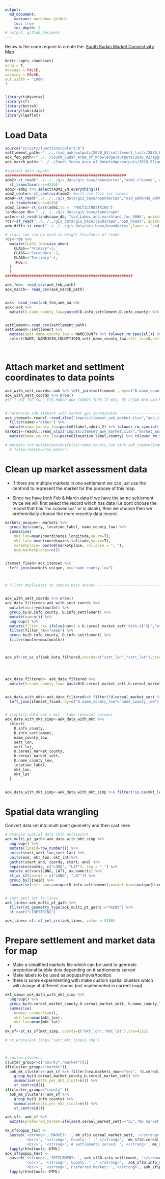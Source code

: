 ```yaml
---
output:
  md_document:
    variant: markdown_github
    toc: true
    toc_depth: 2
# output: github_document
---
```



Below is the code require to create the: [South Sudan Market Connectivity Map](https://zackarno.github.io/South_Sudan_Market_Connectivity)

```r
knitr::opts_chunk$set(
echo = T,
message = FALSE,
warning = FALSE,
out.width = "100%"
)


library(tidyverse)
library(sf)
library(butteR)
library(lubridate)
library(leaflet)

```

# Load Data

```r
source("scripts/functions/colors.R")
settlement_path<-"../../ssd_aok/outputs/2020_03/settlement_lists/2020_03_working_master_settlement_list_2020_04_21.csv"
aok_feb_path<-"../../South_Sudan_Area_of_Knowledge/outputs/2020_02/aggregated_data/2020_05_04_reach_ssd_settlement_aggregated_AoK_Feb2020_Data.csv"
aok_march_path<-"../../South_Sudan_Area_of_Knowledge/outputs/2020_03/aggregated_data/2020_05_04_reach_ssd_settlement_aggregated_AoK_Mar2020_Data.csv "

#spatial data inputs
#######################################################
adm2<-st_read("../../../gis_data/gis_base/boundaries","adm2_cleaned", quiet=T) %>%
  st_transform(crs=4326)
adm2<-adm2 %>% select(ADM2_EN,everything())
adm2_center<-st_centroid(adm2) #will use this for labels
adm0<-st_read("../../../gis_data/gis_base/boundaries","ssd_admbnda_adm0_imwg_nbs_20180817", quiet=T) %>%
  st_transform(crs=4326)
adm2_lines<-st_cast(adm2,to =  "MULTILINESTRING")
landscape_db<-"../../../gis_data/gis_base/landscape"
water<-st_read(landscape_db, "ssd_Lakes_and_marshland_fao_500k", quiet=T)
rds<-st_read("../../../gis_data/gis_base/landscape","SSD_Roads", quiet=T) %>% st_transform(crs=4326)
adm_diff<-st_read("../../../gis_data/gis_base/boundaries",layer = "ssd_adm0_difference_rect",quiet=T) # will use this remove background outside ssd

# class lwd can be used to weight thickness of roads
rds<-rds %>%
  mutate(CLASS_lwd=case_when(
    CLASS=="Primary"~5,
    CLASS=="Secondary"~2,
    CLASS=="Tertiary"~1,
    TRUE~1
  )
  )
##########################################################

aok_feb<- read_csv(aok_feb_path)
aok_march<- read_csv(aok_march_path)


aok<- bind_rows(aok_feb,aok_march)
aok<-aok %>%
  mutate(D.name_county_low=paste0(D.info_settlement,D.info_county) %>% tolower_rm_special())


settlement<-read_csv(settlement_path)
settlement<-settlement %>%
  mutate(sett_name_county_low = NAMECOUNTY %>% tolower_rm_special()) %>%
  select(NAME, NAMEJOIN,COUNTYJOIN,sett_name_county_low,sett_lon=X,sett_lat=Y)




```


# Attach market and settlment coordinates to data points

```r
aok_with_sett_coords<-aok %>% left_join(settlement , by=c("D.name_county_low"="sett_name_county_low"))
aok_with_sett_coords %>% nrow()
#IF I USE THE FULL FEB MARCH AOK COORDS THEN IT WILL BE CLEAR WHO HAD MARKETS AND WHO DIDNT


# harmonize aok itemset iwth market gps coordinates -----------------------
aok_itemset<-readxl::read_xlsx("inputs/itemset_aok_market.xlsx","aok_itemset") %>%
  filter(name!="other") %>%
  mutate(name_county_low=paste0(label,admin_2) %>% tolower_rm_special())
markets<-readxl::read_xlsx("inputs/itemset_aok_market.xlsx","market_assesment", na = c(" ","NA")) %>%
  mutate(name_county_low=paste0(location_label,county) %>% tolower_rm_special())

# markets %>% mutate(match=ifelse(!name_county_low %in% aok_itemset$name_county_low,"no_match","match")) %>%
  # filter(match=="no_match")


```



# Clean up market assessment data

* If there are multiple markets in one settlement we can just use the centroid to represent the market for the purpose of this map.

* Since we have both Feb & March data if we have the same settlement twice we will first select the record which has data (i.e dont choose the record that has "no consensus" or is blank), then we choose then we preferentially choose the more recently data record.

```r

markets_unique<- markets %>%
  group_by(county, location_label, name_county_low) %>%
  summarise(
    mkt_lon=mean(coordinates_longitude,na.rm=T),
    mkt_lat= mean(coordinates_latitude,na.rm=T),
    marketplace= paste0(marketplace, collapse = ", "),
    num_marketplaces=n())


itemset_fixed<-aok_itemset %>%
  left_join(markets_unique, by="name_county_low")



# Filter duplicates to choose best answer ---------------------------------


aok_with_sett_coords %>% nrow()
aok_data_filtered<-aok_with_sett_coords %>%
  mutate(mont=ymd(month)) %>%
  group_by(D.info_county, D.info_settlement) %>%
  mutate(num=n()) %>%
  ungroup() %>%
  mutate(filter_rk= ifelse(num>1 & U.cereal_market_sett %in% c("SL","other","NC"),"remove","keep")) %>%
  filter(filter_rk=="keep") %>%
  group_by(D.info_county, D.info_settlement) %>%
  filter(month==max(month))



aok_sf<-st_as_sf(aok_data_filtered,coords=c("sett_lon","sett_lat"),crs=4326)




aok_data_filtered<- aok_data_filtered %>% 
  mutate(U.name_county_low= paste0(U.cereal_market_sett,U.cereal_market_county) %>% tolower_rm_special())


aok_data_with_mkt<-aok_data_filtered%>% filter(!U.cereal_market_sett %in% c("NC","other","SL")) %>%
  left_join(itemset_fixed, by=c("U.name_county_low"="name_county_low"))


# simplify data set a bit - take relevant columns
aok_data_with_mkt_simp<-aok_data_with_mkt %>%
  select(
    D.info_county,
    D.info_settlement,
    name_county_low,
    sett_lon,
    sett_lat,
    U.cereal_market_county,
    U.cereal_market_sett,
    U.name_county_low,
    location_label,
    mkt_lon,
    mkt_lat
  )


aok_data_with_mkt_simp<-aok_data_with_mkt_simp %>% filter(!is.na(mkt_lon))
```



# Spatial data wrangling

Convert data set into multi point geometry and then cast lines

```r


# wrangle spatial data into multipoint
aok_multi_pt_gath<-aok_data_with_mkt_simp %>%
  ungroup() %>%
  mutate(lineid=row_number()) %>%
  unite(start,sett_lon,sett_lat) %>%
  unite(end, mkt_lon, mkt_lat)%>%
  gather(start_end, coords, start, end) %>%
  separate(coords, c("LONG", "LAT"), sep = "_") %>%
  mutate_at(vars(LONG, LAT), as.numeric) %>%
  st_as_sf(coords = c("LONG", "LAT")) %>%
  group_by(lineid) %>%
  summarise(sett_name=unique(D.info_settlement),market_name=unique(U.cereal_market_sett))


# cast poit set to lines
aok_lines<-aok_multi_pt_gath %>%
  filter(st_geometry_type(aok_multi_pt_gath)!="POINT") %>%
  st_cast("LINESTRING")

aok_lines<-sf::st_set_crs(aok_lines, value = 4326)


```


# Prepare settlement and market data for map

* Make a simplified markets file which can be used to genreate proportional bubble dots depending on # settlements served
* Make labels to be used as popups/hover/tooltips
* there is some experimenting with make custom spatial clusters which will change at different zooms (not implemented in current map)

```r

mkt_simp<-aok_data_with_mkt_simp %>%
  ungroup() %>%
  group_by(U.cereal_market_county,U.cereal_market_sett, U.name_county_low) %>%
  summarise(
    number_connects=n(),
    mkt_lon=mean(mkt_lon),
    mkt_lat=mean(mkt_lat)
  )
mk_sf<-st_as_sf(mkt_simp, coords=c("mkt_lon","mkt_lat"),crs=4326)

# st_write(aok_lines,"sett_mkt_lines1.shp")



# custom clusters
cluster_group<-c("county","market")[1]
if(cluster_group=="market"){
  aok_mk_clusters<-aok_sf %>% filter(new.markets_now=="yes", !U.cereal_market_sett %in% c("NC","other")) %>%
    group_by(U.cereal_market_county,U.cereal_market_sett) %>%
    summarise(setts_per_mkt_clust=n()) %>%
    st_centroid()}
if(cluster_group=="county" ){
  aok_mk_clusters<-aok_sf %>%
    group_by(D.info_county) %>%
    summarise(setts_per_mkt_clust=n()) %>%
    st_centroid()}

aok_sf<- aok_sf %>%
  mutate(preferred_market=ifelse(U.cereal_market_sett=="SL","No market available",U.cereal_market_sett))

mk_sf$popup_text <-
  paste0('<strong>','MARKET: ', mk_sf$U.cereal_market_sett, '</strong>',
         '<br/>', '<strong>','County: ' ,' </strong>',  mk_sf$U.cereal_market_county,
         '<br/>', '<strong>','# settlements served: ','</strong>', mk_sf$number_connects,  ' ') %>%
  lapply(htmltools::HTML)
aok_sf$popup_text <-
  paste0('<strong>','SETTLEMENT: ', aok_sf$D.info_settlement, '</strong>',
         '<br/>', '<strong>','County: ' ,' </strong>',  aok_sf$D.info_county,
         '<br/>', '<strong>','Preferred Market: ','</strong>', aok_sf$preferred_market,  ' ') %>%
  lapply(htmltools::HTML)










```

# Leaflet Map
* prep color ramps and bounding box
* generate leaflet object

```r

adm2_bbox<-st_bbox(adm2) %>% as.vector()
mkt_bins <-c(0,5, 10, 20,68)
binpal <- colorBin("Blues", mk_sf$number_connects, mkt_bins, pretty = FALSE)
catpal <- colorFactor(c(reach_colors$red, reach_colors$beige), domain = c("yes", "no"))
mkmap<-leaflet(options = leafletOptions(minZoom = 6)) %>%addTiles() %>%
  addPolygons(data=adm2, fillColor = "white", fillOpacity = 0.5,color = "black", label=~ADM2_EN) %>%
  addPolygons(data=adm_diff, fillColor = "white" , fillOpacity = 0.8) %>%
  addCircleMarkers(data=aok_sf,
                   color = "white",
                   fillColor = ~ catpal(U.market_now),
                   stroke=T,
                   weight=1.5,
                   fillOpacity = 1,
                   radius=5,
                   group="Settlements Assessed",
                   popup=~popup_text,
                   label=~popup_text,
  ) %>%
  addLegend("bottomright",
            pal= binpal,
            values = mk_sf$number_connects,
            group= "Market Locations", title="Markets, # Settlements Served") %>%
  addLegend("topright",pal = catpal, aok_sf$U.market_now, title="Acess to Functional Market?") %>%
  addPolylines(data=rds,color=reach_colors$orange,weight = ~CLASS_lwd) %>%
  addPolylines(data = aok_lines, group = "Settlement-Market Connection", fillOpacity = 0.5, color = "black", weight=3) %>%
  addPolylines(data = aok_lines, group = "Settlement-Market Connection", fillOpacity = 0.5, color = reach_colors$green, weight=2) %>%
  addCircles(data=mk_sf,color="black",
             fillColor  = ~binpal(number_connects),
             fillOpacity = 0.8,
             stroke=T,
             weight=1,
             group = "Market Locations" ,
             radius = ~(number_connects*500),
             popup = ~popup_text,
             label=~popup_text) %>%
  addLabelOnlyMarkers(data=adm2_center,
                      label = ~ADM2_EN,
                      labelOptions = labelOptions(noHide = TRUE,
                                                  direction = 'top',
                                                  textOnly = TRUE,
                                                  style=list(
                                                    "border-color"= "white"))) %>%

  setMaxBounds(lng1 = adm2_bbox[1],lat1 = adm2_bbox[2],lng2 = adm2_bbox[3],lat2 = adm2_bbox[4]) %>%
  groupOptions("Settlement-Market Connection", zoomLevels = 8:15) %>%
  # groupOptions("aok_clusters", zoomLevels = 1:7) %>%
  groupOptions("Settlements Assessed", zoomLevels = 8:15) %>%
  addLayersControl(
    overlayGroups = c("Settlements Assessed",
                      "Market Locations","Settlement-Market Connection"),
    options = layersControlOptions(collapsed = FALSE,label = "Layers",
                                   title = "Layers2")

  )




```


# Display Map 
*Output: [South Sudan Market Connectivity Map](https://zackarno.github.io/South_Sudan_Market_Connectivity)
```
